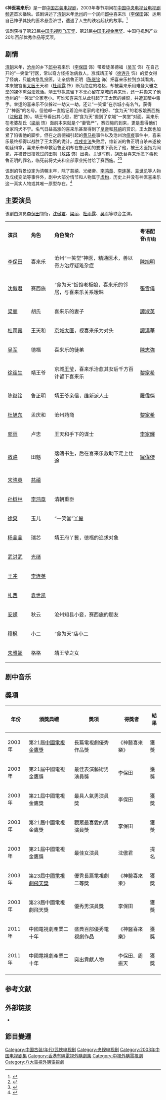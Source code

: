 {{Infobox television
| show_name                = 神医喜来乐
| image                    = Shen yi Xi Laile.jpg
| image_size               = 
| image_alt                = 
| caption                  = 
| genre                    = [[古装剧|古装剧]]
| format                   = [[电视剧|电视剧]]
| creator                  = 
| based_on                 = 
| writer                   = 周振天
| general_director = 杜　力
| director                 = 黄力加、江洪
| starring                 = [[李保田|李保田]]、[[沈傲君|沈傲君]]、[[梁丽_(演员)|梁丽]]、[[杜雨露|杜雨露]]、[[吴军_(1970年)|吴军]]
| narrated                 = 
| theme_music_composer     = 
| opentheme                = 《不求名来名自扬》
| endtheme                 = 《人间情多》
| 作曲2                     = 阿罗
| 作詞2                     = 易茗
| 演唱2                     = 李殊
| composer                 = 阿罗
| lyricist                 = 易茗
| 演唱                      = [[阿里郎组合|阿里郎组合]]
| country                  = {{CHN}}
| language                 = [[汉语普通话|汉语普通话]]
| 字幕                      = 中文
| num_seasons              = <!-- Or num_series. Increment when new seasons/series begin or production starts. -->
| num_episodes             = 35
| list_episodes            = 
| senior_producer = 汪国辉, 段录沛, 崔屹平
| program_presenter       = 高建民 , 李森池
| supervising_producer = 王海平, 周益平, 曹春玉, 赵毅, 申晓义, 张天
| executive_producer = 郭　平 （执行制片人）
| producer                 = 江洪、林威
| editor                   = 马保生
| location                 = {{CHN}}[[江苏省|江苏省]][[无锡市|无锡市]][[无锡影视基地|无锡影视基地]]
| cinematography           = 王硕
| camera                   = 
| runtime                  = 45分钟
| company                  = [[中国中央电视台|中国中央电视台]]、[[中视传媒|中视传媒]]、[[河北电视台|河北电视台]]
| distributor              = 
| sarct_id = （冀）剧审字（2002）第002号
| channel                  = [[中国中央电视台电视剧频道|中国中央电视台电视剧频道]]
| picture_format           = 
| audio_format             =
| first_run                ={{CHN}}
| first_aired              = {{Start date|2003|01|22}}
| last_aired               = {{End date|2003|02|}}
| preceded_by              = 
| followed_by              = 2013年《[[神医喜来乐传奇|神医喜来乐传奇]]》
| related                  = <!-- To be used only for remakes, spin-offs, and adaptations. -->
| website                  = 
| website_title            = 
| production_website       = 
| production_website_title = 
}}

《'''神医喜来乐'''》是一部[[中华人民共和国|中国]][[古装剧|古装电视剧]]，2003年春节期间在[[中国中央电视台电视剧频道|中国中央电视台电视剧频道]]首次播映。该剧讲述了[[清朝|清朝]]末年[[沧州|沧州]]的一个民间[[郎中_(医生)|郎中]]喜来乐（[[李保田|李保田]]饰）运用自己神乎其技的医术悬壶济世，遭遇了人生的跌宕起伏的故事。<ref>{{cite web |url=http://dianshiju.cntv.cn/2012/12/03/VIDA1354522457456560.shtml |title=神医喜来乐 |publisher=中国中央电视台 中国网络电视台 |accessdate=2014-07-31 |archive-url=https://web.archive.org/web/20140702095014/http://dianshiju.cntv.cn/2012/12/03/VIDA1354522457456560.shtml |archive-date=2014-07-02 |dead-url=yes }}</ref>

该剧获得了第23届[[中国电视剧飞天奖|中国电视剧飞天奖]]、第21届[[中国电视金鹰奖|中国电视金鹰奖]]、中国电视剧产业20年百部优秀作品等奖项。

== 剧情 ==
[[清朝|清朝]]末年，[[沧州|沧州]]的乡下[[郎中_(医生)|郎中]]喜来乐（[[李保田|李保田]] 饰）带着徒弟德福（[[吴军_(1970年)|吴军]] 饰）在自己开的“一笑堂”行医，常以奇方怪招治病救人。京城靖王爷（[[徐连升|徐连升]] 饰）的爱女得了怪病，只能病急乱投医，让亲信鲁正明（[[陈继铭|陈继铭]] 饰）把喜来乐拉到京城看病。本来被宫里[[太医|太医]]王天和（[[杜雨露|杜雨露]] 饰）断为绝症的格格，却被喜来乐用难登大雅之堂的裸体熏浴法救活。靖王爷执意留下本无心留在京城的喜来乐，还一并搬来了他沧州的“一笑堂”全家老小。可谁知喜来乐从此引起了王太医的嫉恨，并遭其暗中毒手。幸运的喜来乐不仅躲过一劫又一劫，还让“一笑堂”在京城小有名气，获得了“神医”的名号。但他却一直惦记着沧州老家的老相好、“食为天”的老板娘赛西施（[[沈傲君|沈傲君]] 饰）。靖王爷看出其心思，把“食为天”搬到了京城“一笑堂”对面。喜来乐在老婆胡氏（[[梁丽_(演员)|梁丽]] 饰）面前本来就是个“妻管严”，赛西施的到来，更是惹得他们全家鸡犬不宁。名气日益高涨的喜来乐甚至得到了[[光绪帝|皇帝]]和[[慈禧|慈禧]]的赏识，王太医也加紧了陷害他的脚步。但在之后德福引起的[[黄马褂|黄马褂]]事件以及沧州治[[瘟疫|瘟疫]]事件中，喜来乐最终都得以战胜了王太医的诡计。[[戊戌变法|戊戌变法]]失败后，维新派的鲁正明自杀未遂被朝廷缉拿，喜来乐奉命救治鲁正明却在鲁正明的要求下药死了他，被王太医指为同党，并被昔日搭救过的田魁（[[敖路|敖路]] 饰）出卖。关键时刻，胡氏替喜来乐揽下毒死鲁正明的罪名，临死前将丈夫和全部家业托付给了赛西施。<ref>{{cite web |url=http://movie.douban.com/subject/2259830/ |title=神医喜来乐 |publisher=豆瓣 |accessdate=2014-07-31 |archive-date=2019-06-11 |archive-url=https://web.archive.org/web/20190611172621/https://movie.douban.com/subject/2259830/ |dead-url=no }}</ref><ref>{{cite web |url=http://www.tvmao.com/drama/MWtUWA== |title=神医喜来乐 |publisher=电视猫 |accessdate=2014-08-01 |archive-date=2019-06-20 |archive-url=https://web.archive.org/web/20190620190813/https://www.tvmao.com/drama/MWtUWA== |dead-url=no }}</ref>

该剧的背景设定为清朝末年，除了慈禧、光绪帝、[[李鸿章|李鸿章]]、[[李连英|李连英]]、[[袁世凯|袁世凯]]等人物及戊戌变法等事件外，剧中大部分情节和人物属于[[虚构|虚构]]，历史上并没有神医喜来乐这一真实人物或其唯一原型存在。<ref>{{cite news |title=“喜来乐”导演回应“离谱说” |publisher=北京晚报 |date=2013-06-11 |accessdate=2014-08-01 }}</ref>

== 主要演员 ==
该剧由演员[[李保田|李保田]]领衔，[[沈傲君|沈傲君]]、[[梁丽_(演员)|梁丽]]、[[杜雨露|杜雨露]]、[[吴军_(1970年)|吴军]]等联合主演。

{|class="wikitable" style="text-align:center"
|- style="background:#C6C9FF"
|style="width:15%"|'''演员'''||style="width:15%"|'''角色'''||'''角色简介'''||style="width:15%"|'''粤语配音<small>(有线)'''
|-
| [[李保田|李保田]] || 喜来乐 || align=left | 沧州“一笑堂”神医，精通医术，善以奇方治疗疑难杂症||[[陳旭明_(配音員)|陳旭明]]
|- 
| [[沈傲君|沈傲君]] || 赛西施 || align=left | “食为天”饭馆老板娘，喜来乐的邻居，与喜来乐关系暧昧||[[張雪儀|張雪儀]]
|-
| [[梁丽_(演员)|梁丽]] || 胡氏 || align=left | 喜来乐的妻子||[[譚淑英|譚淑英]]
|-
| [[杜雨露|杜雨露]] || 王天和 || align=left | [[北京城|京城]][[太医|太医]]，视喜来乐为对头||[[譚漢華|譚漢華]]
|-
| [[吴军_(1970年)|吴军]] || 德福 || align=left | 喜来乐的徒弟||[[陳志強_(配音員)|陳志強]]
|-
| [[徐连生|徐连生]] || 靖王爷 || align=left | 京城[[王爷|王爷]]，喜来乐治愈其女后千方百计留下喜来乐||[[黎家希|黎家希]]
|- 
| [[陈继铭|陈继铭]] || 鲁正明 || align=left | 靖王爷亲信，维新派人士||[[羅偉傑|羅偉傑]]
|- 
| [[杜旭东|杜旭东]] || 孟庆和 || align=left | 沧州药商||[[黎家希|黎家希]]
|- 
| [[郭雨|郭雨]] || 卢忠 || align=left | 王天和手下的谋士||[[李家輝|李家輝]]
|- 
| [[敖路|敖路]] || 田魁 || align=left | 落魄书生，后在喜来乐救助下走上仕途||[[羅偉傑|羅偉傑]]
|- 
| [[宋晓英|宋晓英]] || [[慈禧|慈禧]] ||||
|- 
| [[孙树林|孙树林]] || [[李鸿章|李鸿章]] || align=left | 清朝重臣||
|- 
| [[徐爽|徐爽]] || 玉儿 || align=left | “一笑堂”[[丫鬟|丫鬟]]||
|- 
| [[杨晶晶|杨晶晶]] || 瑞芯 || align=left | 靖王府丫鬟，德福的追求对象||
|- 
| [[武洪武|武洪武]] || [[光绪帝|光绪]] ||||
|- 
| [[王冲_(演员)|王冲]] || [[李连英|李连英]] ||||
|- 
| [[扎西_(演员)|扎西]] || [[袁世凯|袁世凯]] ||||
|- 
| [[安嵘|安嵘]] || 秋云 || align=left | 沧州知县小妾，赛西施的朋友||
|- 
| [[穆枫|穆枫]] || 小二 || align=left | “食为天”店小二||
|- 
| [[朱雅娜|朱雅娜]] || 格格 || align=left | 靖王爷之女||
|}

== 剧中音乐 ==
{{tracklist
| collapsed       = 
| headline        = 
| extra_column    = 演唱
| total_length    = 
| all_writing     = 
| all_lyrics      = 
| all_music       = 
| all_producer    = 阿罗工作室
| writing_credits = 
| lyrics_credits  = yes
| music_credits   = yes
| title1          = 不求名来名自扬
| note1           = 片头曲 
| writer1         = 
| lyrics1         = 易茗
| music1          = 阿罗
| extra1          = [[阿里郎组合|阿里郎组合]] 
| length1         =
| title2          = 人间情多
| note2           = 片尾曲
| writer2         = 
| lyrics2         = 易茗
| music2          = 阿罗
| extra2          = 李殊
| length2         =
}}

== 獎項 ==
{| class="wikitable"
|-
! 年份 !! 頒獎典禮 !! 奬項 !! 得獎者 !! 結果
|-
|2003年||第21屆[[中國電視金鷹獎|中國電視金鷹獎]]||長篇電視劇優秀作品獎 ||《神醫喜來樂》|| 獲獎 
|-
|2003年||第21屆中國電視金鷹獎||最佳表演藝術男演員獎|| 李保田 ||獲獎 
|-
|2003年||第21屆中國電視金鷹獎||最具人氣男演員獎 ||李保田 ||獲獎 
|-
|2003年||第21屆中國電視金鷹獎||觀眾最喜愛的男演員獎 ||李保田 ||獲獎 
|-
|2003年||第21屆中國電視金鷹獎||最佳女演員 ||沈傲君 ||提名
|-
|2003年||第23屆[[中國電視劇飛天獎|中國電視劇飛天獎]]||優秀長篇電視劇二等獎||《神醫喜來樂》|| 獲獎 
|-
|2003年||第23屆中國電視劇飛天獎||優秀男演員獎 ||李保田|| 獲獎
|-
|2011年||中國電視劇產業二十年||盛典百部優秀電視劇作品 ||《神醫喜來樂》 ||獲獎 
|-
|2011年||中國電視劇產業二十年||突出貢獻人物 ||李保田、周振天|| 獲獎
|-
|}

== 参考文献 ==
{{reflist}}

== 外部链接 ==
*{{douban}}

== 節目變遷 ==
{{電視節目的變遷
|電視台={{CHN}}[[中国中央电视台电视剧频道|中国中央电视台电视剧频道]]
|播放檔次=
|節目名稱= 神医喜来乐<br>（2003.01.22－2003.02）
|上一節目= 
|下一節目= 
}}
{{2003年中国大陆古装/民初电视剧}}
[[Category:中国古装/年代/武侠电视剧|Category:中国古装/年代/武侠电视剧]]
[[Category:央视电视剧|Category:央视电视剧]]
[[Category:2003年中国电视剧集|Category:2003年中国电视剧集]]
[[Category:香港有線電視外購劇集|Category:香港有線電視外購劇集]]
[[Category:中視外購電視劇|Category:中視外購電視劇]]
[[Category:八大電視外購電視劇|Category:八大電視外購電視劇]]
